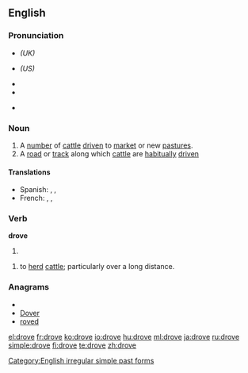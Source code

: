 ==English==

===Pronunciation===
* {{IPA|/drəʊv/}} ''(UK)''
* {{IPA|/droʊv/}} ''(US)''
* {{IPA|/'drɔʊf/}} <!-- Where is it used? Ferike333 -->
* {{audio|en-us-drove.ogg|Audio (US)}}

* {{rhymes|əʊv}}

===Noun===
{{en-noun}}

# A [[number]] of [[cattle]] [[drive]]n to [[market]] or new [[pasture]]s.
# A [[road]] or [[track]] along which [[cattle]] are [[habitually]] [[drive]]n

====Translations====
* Spanish: {{t+|es|manada|f}}, {{t+|es|horda|f}}, {{t-|es|legión|f}}
* French: {{t+|fr|troupeau|m}}, {{t+|fr|manade|f}}, {{t+|fr|horde|f}}

===Verb===
'''drove'''
# {{simple past of|[[drive]]}}

{{en-verb|drov|ing}}
# to [[herd]] [[cattle]]; particularly over a long distance.

===Anagrams===
* {{alphagram|deorv}}
* [[Dover#English|Dover]]
* [[roved#English|roved]]


[[Category:English irregular simple past forms]]

[[el:drove]]
[[fr:drove]]
[[ko:drove]]
[[io:drove]]
[[hu:drove]]
[[ml:drove]]
[[ja:drove]]
[[ru:drove]]
[[simple:drove]]
[[fi:drove]]
[[te:drove]]
[[zh:drove]]